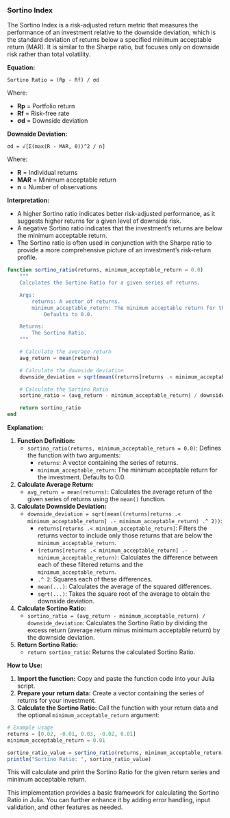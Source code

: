 ### Sortino Index

The Sortino Index is a risk-adjusted return metric that measures the performance of an investment relative to the downside deviation, which is the standard deviation of returns below a specified minimum acceptable return (MAR). It is similar to the Sharpe ratio, but focuses only on downside risk rather than total volatility.

**Equation:**

```
Sortino Ratio = (Rp - Rf) / σd
```

Where:

* **Rp** = Portfolio return
* **Rf** = Risk-free rate
* **σd** = Downside deviation

**Downside Deviation:**

```
σd = √[Σ(max(R - MAR, 0))^2 / n]
```

Where:

* **R** = Individual returns
* **MAR** = Minimum acceptable return
* **n** = Number of observations

**Interpretation:**

* A higher Sortino ratio indicates better risk-adjusted performance, as it suggests higher returns for a given level of downside risk.
* A negative Sortino ratio indicates that the investment's returns are below the minimum acceptable return.
* The Sortino ratio is often used in conjunction with the Sharpe ratio to provide a more comprehensive picture of an investment's risk-return profile.


```julia
function sortino_ratio(returns, minimum_acceptable_return = 0.0)
    """
    Calculates the Sortino Ratio for a given series of returns.

    Args:
        returns: A vector of returns.
        minimum_acceptable_return: The minimum acceptable return for the investment.
            Defaults to 0.0.

    Returns:
        The Sortino Ratio.
    """

    # Calculate the average return
    avg_return = mean(returns)

    # Calculate the downside deviation
    downside_deviation = sqrt(mean((returns[returns .< minimum_acceptable_return] .- minimum_acceptable_return) .^ 2))

    # Calculate the Sortino Ratio
    sortino_ratio = (avg_return - minimum_acceptable_return) / downside_deviation

    return sortino_ratio
end
```

**Explanation:**

1. **Function Definition:**
   - `sortino_ratio(returns, minimum_acceptable_return = 0.0)`: Defines the function with two arguments:
     - `returns`: A vector containing the series of returns.
     - `minimum_acceptable_return`: The minimum acceptable return for the investment. Defaults to 0.0.

2. **Calculate Average Return:**
   - `avg_return = mean(returns)`: Calculates the average return of the given series of returns using the `mean()` function.

3. **Calculate Downside Deviation:**
   - `downside_deviation = sqrt(mean((returns[returns .< minimum_acceptable_return] .- minimum_acceptable_return) .^ 2))`:
     - `returns[returns .< minimum_acceptable_return]`: Filters the returns vector to include only those returns that are below the `minimum_acceptable_return`.
     - `(returns[returns .< minimum_acceptable_return] .- minimum_acceptable_return)`: Calculates the difference between each of these filtered returns and the `minimum_acceptable_return`.
     - `.^ 2`: Squares each of these differences.
     - `mean(...)`: Calculates the average of the squared differences.
     - `sqrt(...)`: Takes the square root of the average to obtain the downside deviation.

4. **Calculate Sortino Ratio:**
   - `sortino_ratio = (avg_return - minimum_acceptable_return) / downside_deviation`: Calculates the Sortino Ratio by dividing the excess return (average return minus minimum acceptable return) by the downside deviation.

5. **Return Sortino Ratio:**
   - `return sortino_ratio`: Returns the calculated Sortino Ratio.

**How to Use:**

1. **Import the function:** Copy and paste the function code into your Julia script.
2. **Prepare your return data:** Create a vector containing the series of returns for your investment.
3. **Calculate the Sortino Ratio:** Call the function with your return data and the optional `minimum_acceptable_return` argument:

```julia
# Example usage
returns = [0.02, -0.01, 0.03, -0.02, 0.01]
minimum_acceptable_return = 0.01

sortino_ratio_value = sortino_ratio(returns, minimum_acceptable_return)
println("Sortino Ratio: ", sortino_ratio_value)
```

This will calculate and print the Sortino Ratio for the given return series and minimum acceptable return.

This implementation provides a basic framework for calculating the Sortino Ratio in Julia. You can further enhance it by adding error handling, input validation, and other features as needed.
